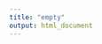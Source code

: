---
title: "empty"
output: html_document
---
```{r}
```


```{r}

```

```{r}

```

